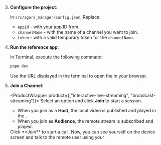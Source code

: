 <PlatformWrapper platform="web">

3. **Configure the project**:

    In `src/agora_manager/config.json`, Replace:

    * `appId` - with your app ID from <Link to="{{Global.AGORA_CONSOLE_URL}}"><Vg k="CONSOLE" /></Link>.
    * `channelName` - with the name of a channel you want to join.
    * `token` - with a valid temporary token for the `channelName`.

1.  **Run the <Vpl k="NAME" /> reference app**:

      In Terminal, execute the following command:

      ```bash
      pnpm dev
      ```

      Use the URL displayed in the terminal to open the <Vpl k="CLIENT"/> in your browser.

1. **Join a Channel**:

    <ProductWrapper product={["interactive-live-streaming", "broadcast-streaming"]}>
      Select an option and click **Join** to start a session.
      - When you join as a **Host**, the local video is published and played in the <Vpl k="CLIENT"/>.
      - When you join as **Audience**, the remote stream is subscribed and played.
    </ProductWrapper>

    <ProductWrapper product="video-calling">
      Click **Join** to start a call. Now, you can see yourself on the device screen and talk to the remote user using your <Vpl k="CLIENT"/>.
    </ProductWrapper>

</PlatformWrapper>
